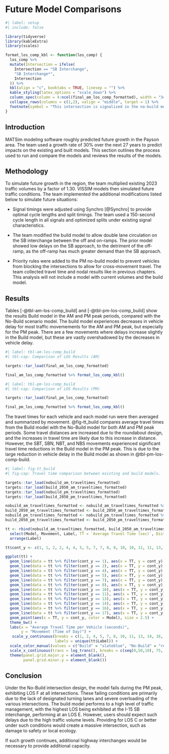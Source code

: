 # Future Model Comparisons

```r
#| label: setup
#| include: false

library(tidyverse)
library(kableExtra)
library(scales)

format_los_comp_kbl <- function(los_comp) {
  los_comp %>%
  mutate(Intersection = ifelse(
    Intersection == "SB Interchange",
    "SB Interchange*",
    Intersection
  )) %>% 
  kbl(align = "c", booktabs = TRUE, linesep = "") %>% 
  kable_styling(latex_options = "scale_down") %>% 
  column_spec(column = 4:ncol(final_am_los_comp_formatted), width = "3cm") %>% 
  collapse_rows(columns = c(1,2), valign = "middle", target = 1) %>% 
  footnote(symbol = "This intersection is signalized in the no-build model, but is unsignalized in the build model.")
}
```

## Introduction

MATSim modeling software roughly predicted future growth in the Payson area.
The team used a growth rate of 30% over the next 27 years to predict impacts on the existing and built models.
This section outlines the process used to run and compare the models and reviews the results of the models.

## Methodology

To simulate future growth in the region, the team multiplied existing 2023 traffic volumes by a factor of 1.30.
VISSIM models then simulated future traffic conditions.
The team implemented the additional modifications listed below to simulate future situations:

-   Signal timings were adjusted using Synchro [@Synchro] to provide optimal cycle lengths and split timings.
    The team used a 150-second cycle length in all signals and optimized splits under existing signal characteristics.

-   The team modified the build model to allow double lane circulation on the SB interchange between the off and on-ramps.
    The prior model showed low delays on the SB approach, to the detriment of the off-ramp, as the off-ramp has much greater demand than the SB approach.

-   Priority rules were added to the PM no-build model to prevent vehicles from blocking the intersections to allow for cross-movement travel.
    The team collected travel time and nodal results like in previous chapters.
    This analysis will not include a model with current volumes and the build model.

## Results

Tables [-@tbl-am-los-comp_build] and [-@tbl-pm-los-comp_build] show the results Build model in the AM and PM peak periods, compared with the No-Build scenario model. 
The build model experiences decreases in vehicle delay for most traffic movemements for the AM and PM peak, but especially for the PM peak. 
There are a few movements where delays increase slightly in the Build model, but these are vastly overshadowed by the decreases in vehicle delay.

```r
#| label: tbl-am-los-comp_build
#| tbl-cap: Comparison of LOS Results (AM)

targets::tar_load(final_am_los_comp_formatted)

final_am_los_comp_formatted %>% format_los_comp_kbl()
```

```r
#| label: tbl-pm-los-comp_build
#| tbl-cap: Comparison of LOS Results (PM)

targets::tar_load(final_pm_los_comp_formatted)

final_pm_los_comp_formatted %>% format_los_comp_kbl()
```

The travel times for each vehicle and each model run were then averaged and summarized by movement.
@fig-tt_build compares average travel times from the Build model with the No-Build model for both AM and PM peak periods.
Some travel distances are increased due to the roundabout design, and the increases in travel time are likely due to this increase in distance. 
However, the SBT, SBN, NBT, and NBS movements experienced significant travel time reductions in the Build model in the PM peak. 
This is due to the large reduction in vehicle delay in the Build model as shown in @tbl-pm-los-comp-build.


```r
#| label: fig-tt_build
#| fig-cap: Travel time comparison between existing and build models.

targets::tar_load(nobuild_am_traveltimes_formatted)
targets::tar_load(build_2050_am_traveltimes_formatted)
targets::tar_load(nobuild_pm_traveltimes_formatted)
targets::tar_load(build_2050_pm_traveltimes_formatted)

nobuild_am_traveltimes_formatted <- nobuild_am_traveltimes_formatted %>% mutate(Model = "No-Build", Label = paste0(Movement," (AM)"))
build_2050_am_traveltimes_formatted <- build_2050_am_traveltimes_formatted %>% mutate(Model = "Build", Label = paste0(Movement," (AM)"))
nobuild_pm_traveltimes_formatted <- nobuild_pm_traveltimes_formatted %>% mutate(Model = "No-Build", Label = paste0(Movement," (PM)"))
build_2050_pm_traveltimes_formatted <- build_2050_pm_traveltimes_formatted %>% mutate(Model = "Build", Label = paste0(Movement," (PM)"))

tt <- rbind(nobuild_am_traveltimes_formatted, build_2050_am_traveltimes_formatted, nobuild_pm_traveltimes_formatted, build_2050_pm_traveltimes_formatted) %>%
  select(Model, Movement, Label, TT = `Average Travel Time (sec)`, Distance = `Average Distance Traveled (ft)`) %>%
  arrange(Label)

tt$cont_y <- c(1, 1, 2, 2, 4, 4, 5, 5, 7, 7, 8, 8, 10, 10, 11, 11, 13, 13, 14, 14, 16, 16, 17, 17)

ggplot(tt) +
  geom_line(data = tt %>% filter(cont_y == 1), aes(x = TT, y = cont_y), color = "red") +
  geom_line(data = tt %>% filter(cont_y == 2), aes(x = TT, y = cont_y), color = "red") +
  geom_line(data = tt %>% filter(cont_y == 4), aes(x = TT, y = cont_y), color = "red") +
  geom_line(data = tt %>% filter(cont_y == 5), aes(x = TT, y = cont_y), color = "red") +
  geom_line(data = tt %>% filter(cont_y == 7), aes(x = TT, y = cont_y), color = "red") +
  geom_line(data = tt %>% filter(cont_y == 8), aes(x = TT, y = cont_y), color = "red") +
  geom_line(data = tt %>% filter(cont_y == 10), aes(x = TT, y = cont_y), color = "red") +
  geom_line(data = tt %>% filter(cont_y == 11), aes(x = TT, y = cont_y), color = "red") +
  geom_line(data = tt %>% filter(cont_y == 13), aes(x = TT, y = cont_y), color = "red") +
  geom_line(data = tt %>% filter(cont_y == 14), aes(x = TT, y = cont_y), color = "red") +
  geom_line(data = tt %>% filter(cont_y == 16), aes(x = TT, y = cont_y), color = "red") +
  geom_line(data = tt %>% filter(cont_y == 17), aes(x = TT, y = cont_y), color = "red") +
  geom_point(aes(x = TT, y = cont_y, color = Model), size = 2.5) +
  theme_bw() +
  labs(x = "Average Travel Time per Vehicle (seconds)",
       y = "Movement (Time of Day)") +
   scale_y_continuous(breaks = c(1, 2, 4, 5, 7, 8, 10, 11, 13, 14, 16, 17), 
                      labels = unique(tt$Label)) +
  scale_color_manual(values = c("Build" = "slateblue", "No-Build" = "red")) +
  scale_x_continuous(trans = log_trans(), breaks = c(seq(0,50,10), 75, seq(100,500,100), 15, 150), minor_breaks = c(seq(0,100,5), seq(100,500,50)), limits = c(10,NA), expand = expansion(c(0,0.05))) +
  theme(panel.grid.major.y = element_blank(),
        panel.grid.minor.y = element_blank())

```


## Conclusion

Under the No-Build intersection design, the model fails during the PM peak, exhibiting LOS F at all intersections.
These failing conditions are primarily due to the lack of designated turning lanes and severe overloading of the various intersections.
The build model performs to a high level of traffic management, with the highest LOS being exhibited at the I-15 SB interchange, performing at an LOS E. However, users should expect such delays due to the high traffic volume levels.
Providing for LOS C or better under such conditions would create a massive intersection, such as damage to safety or local ecology.

If such growth continues, additional highway interchanges would be necessary to provide additional capacity.
